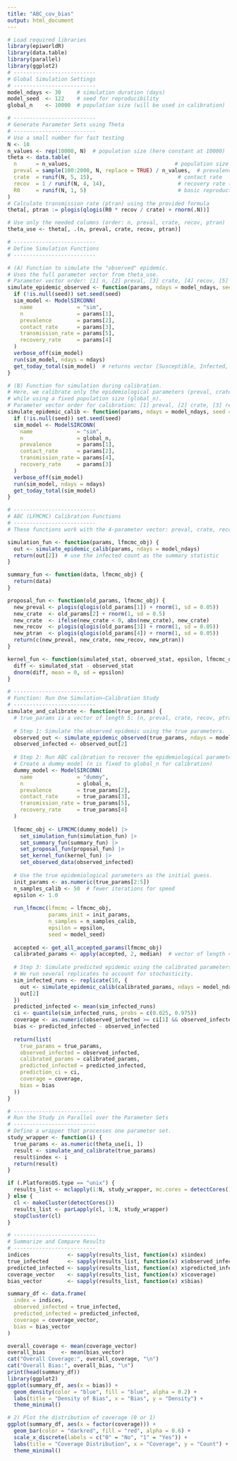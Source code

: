 ```yaml
---
title: "ABC_cov_bias"
output: html_document
---
```



```r
# Load required libraries
library(epiworldR)
library(data.table)
library(parallel)
library(ggplot2)
# --------------------------
# Global Simulation Settings
# --------------------------
model_ndays <- 30     # simulation duration (days)
model_seed  <- 122    # seed for reproducibility
global_n    <- 10000  # population size (will be used in calibration)

# --------------------------
# Generate Parameter Sets using Theta
# --------------------------
# Use a small number for fast testing
N <- 10  
n_values <- rep(10000, N)  # population size (here constant at 10000)
theta <- data.table(
  n      = n_values,                                 # population size
  preval = sample(100:2000, N, replace = TRUE) / n_values,  # prevalence (as a proportion)
  crate  = runif(N, 5, 15),                           # contact rate
  recov  = 1 / runif(N, 4, 14),                       # recovery rate (1/duration)
  R0     = runif(N, 1, 5)                             # basic reproduction number
)
# Calculate transmission rate (ptran) using the provided formula
theta[, ptran := plogis(qlogis(R0 * recov / crate) + rnorm(.N))]

# Use only the needed columns (order: n, preval, crate, recov, ptran)
theta_use <- theta[, .(n, preval, crate, recov, ptran)]

# --------------------------
# Define Simulation Functions
# --------------------------

# (A) Function to simulate the "observed" epidemic.
# Uses the full parameter vector from theta_use.
# Parameter vector order: [1] n, [2] preval, [3] crate, [4] recov, [5] ptran.
simulate_epidemic_observed <- function(params, ndays = model_ndays, seed = NULL) {
  if (!is.null(seed)) set.seed(seed)
  sim_model <- ModelSIRCONN(
    name              = "sim",
    n                 = params[1],
    prevalence        = params[2],
    contact_rate      = params[3],
    transmission_rate = params[5],
    recovery_rate     = params[4]
  )
  verbose_off(sim_model)
  run(sim_model, ndays = ndays)
  get_today_total(sim_model)  # returns vector [Susceptible, Infected, Recovered]
}

# (B) Function for simulation during calibration.
# Here, we calibrate only the epidemiological parameters (preval, crate, recov, ptran)
# while using a fixed population size (global_n).
# Parameter vector order for calibration: [1] preval, [2] crate, [3] recov, [4] ptran.
simulate_epidemic_calib <- function(params, ndays = model_ndays, seed = NULL) {
  if (!is.null(seed)) set.seed(seed)
  sim_model <- ModelSIRCONN(
    name              = "sim",
    n                 = global_n,
    prevalence        = params[1],
    contact_rate      = params[2],
    transmission_rate = params[4],
    recovery_rate     = params[3]
  )
  verbose_off(sim_model)
  run(sim_model, ndays = ndays)
  get_today_total(sim_model)
}

# --------------------------
# ABC (LFMCMC) Calibration Functions
# --------------------------
# These functions work with the 4-parameter vector: preval, crate, recov, ptran.

simulation_fun <- function(params, lfmcmc_obj) {
  out <- simulate_epidemic_calib(params, ndays = model_ndays)
  return(out[2])  # use the infected count as the summary statistic
}

summary_fun <- function(data, lfmcmc_obj) {
  return(data)
}

proposal_fun <- function(old_params, lfmcmc_obj) {
  new_preval <- plogis(qlogis(old_params[1]) + rnorm(1, sd = 0.05))
  new_crate  <- old_params[2] + rnorm(1, sd = 0.5)
  new_crate  <- ifelse(new_crate < 0, abs(new_crate), new_crate)
  new_recov  <- plogis(qlogis(old_params[3]) + rnorm(1, sd = 0.05))
  new_ptran  <- plogis(qlogis(old_params[4]) + rnorm(1, sd = 0.05))
  return(c(new_preval, new_crate, new_recov, new_ptran))
}

kernel_fun <- function(simulated_stat, observed_stat, epsilon, lfmcmc_obj) {
  diff <- simulated_stat - observed_stat
  dnorm(diff, mean = 0, sd = epsilon)
}

# --------------------------
# Function: Run One Simulation–Calibration Study
# --------------------------
simulate_and_calibrate <- function(true_params) {
  # true_params is a vector of length 5: (n, preval, crate, recov, ptran)
  
  # Step 1: Simulate the observed epidemic using the true parameters.
  observed_out <- simulate_epidemic_observed(true_params, ndays = model_ndays, seed = model_seed)
  observed_infected <- observed_out[2]
  
  # Step 2: Run ABC calibration to recover the epidemiological parameters.
  # Create a dummy model (n is fixed to global_n for calibration)
  dummy_model <- ModelSIRCONN(
    name              = "dummy",
    n                 = global_n,
    prevalence        = true_params[2],
    contact_rate      = true_params[3],
    transmission_rate = true_params[5],
    recovery_rate     = true_params[4]
  )
  
  lfmcmc_obj <- LFMCMC(dummy_model) |>
    set_simulation_fun(simulation_fun) |>
    set_summary_fun(summary_fun) |>
    set_proposal_fun(proposal_fun) |>
    set_kernel_fun(kernel_fun) |>
    set_observed_data(observed_infected)
  
  # Use the true epidemiological parameters as the initial guess.
  init_params <- as.numeric(true_params[2:5])
  n_samples_calib <- 50  # fewer iterations for speed
  epsilon <- 1.0
  
  run_lfmcmc(lfmcmc = lfmcmc_obj,
             params_init = init_params,
             n_samples = n_samples_calib,
             epsilon = epsilon,
             seed = model_seed)
  
  accepted <- get_all_accepted_params(lfmcmc_obj)
  calibrated_params <- apply(accepted, 2, median)  # vector of length 4
  
  # Step 3: Simulate predicted epidemic using the calibrated parameters.
  # We run several replicates to account for stochasticity.
  sim_infected_runs <- replicate(10, {
    out <- simulate_epidemic_calib(calibrated_params, ndays = model_ndays)
    out[2]
  })
  predicted_infected <- mean(sim_infected_runs)
  ci <- quantile(sim_infected_runs, probs = c(0.025, 0.975))
  coverage <- as.numeric(observed_infected >= ci[1] && observed_infected <= ci[2])
  bias <- predicted_infected - observed_infected
  
  return(list(
    true_params = true_params,
    observed_infected = observed_infected,
    calibrated_params = calibrated_params,
    predicted_infected = predicted_infected,
    prediction_ci = ci,
    coverage = coverage,
    bias = bias
  ))
}

# --------------------------
# Run the Study in Parallel over the Parameter Sets
# --------------------------
# Define a wrapper that processes one parameter set.
study_wrapper <- function(i) {
  true_params <- as.numeric(theta_use[i, ])
  result <- simulate_and_calibrate(true_params)
  result$index <- i
  return(result)
}

if (.Platform$OS.type == "unix") {
  results_list <- mclapply(1:N, study_wrapper, mc.cores = detectCores())
} else {
  cl <- makeCluster(detectCores())
  results_list <- parLapply(cl, 1:N, study_wrapper)
  stopCluster(cl)
}

# --------------------------
# Summarize and Compare Results
# --------------------------
indices            <- sapply(results_list, function(x) x$index)
true_infected      <- sapply(results_list, function(x) x$observed_infected)
predicted_infected <- sapply(results_list, function(x) x$predicted_infected)
coverage_vector    <- sapply(results_list, function(x) x$coverage)
bias_vector        <- sapply(results_list, function(x) x$bias)

summary_df <- data.frame(
  index = indices,
  observed_infected = true_infected,
  predicted_infected = predicted_infected,
  coverage = coverage_vector,
  bias = bias_vector
)

overall_coverage <- mean(coverage_vector)
overall_bias     <- mean(bias_vector)
cat("Overall Coverage:", overall_coverage, "\n")
cat("Overall Bias:", overall_bias, "\n")
print(head(summary_df))
library(ggplot2)
ggplot(summary_df, aes(x = bias)) +
  geom_density(color = "blue", fill = "blue", alpha = 0.2) +
  labs(title = "Density of Bias", x = "Bias", y = "Density") +
  theme_minimal()

# 2) Plot the distribution of coverage (0 or 1)
ggplot(summary_df, aes(x = factor(coverage))) +
  geom_bar(color = "darkred", fill = "red", alpha = 0.6) +
  scale_x_discrete(labels = c("0" = "No", "1" = "Yes")) +
  labs(title = "Coverage Distribution", x = "Coverage", y = "Count") +
  theme_minimal()
```

